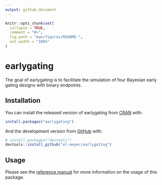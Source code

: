 ```yaml
---
output: github_document
---
```


<!-- README.md is generated from README.Rmd. Please edit that file -->

```r
knitr::opts_chunk$set(
  collapse = TRUE,
  comment = "#>",
  fig.path = "man/figures/README-",
  out.width = "100%"
)
```

# earlygating

<!-- badges: start -->
<!-- badges: end -->

The goal of earlygating is to facilitate the simulation of four Bayesian early gating designs with binary endpoints.

## Installation

You can install the released version of earlygating from [CRAN](https://CRAN.R-project.org) with:

``` r
install.packages("earlygating")
```

And the development version from [GitHub](https://github.com/) with:

``` r
# install.packages("devtools")
devtools::install_github("el-meyer/earlygating")
```

## Usage

Please see the [reference manual](https://el-meyer.github.io/earlygating/) for more information on the usage of this package.
